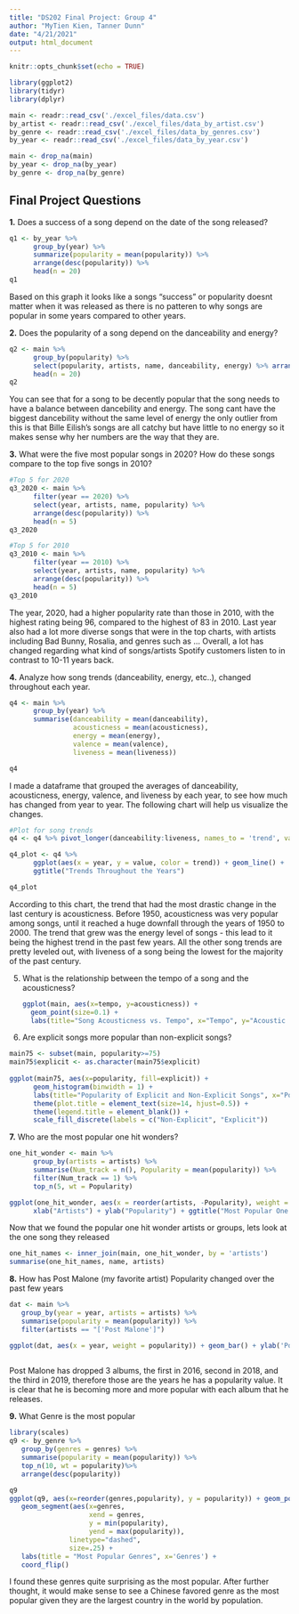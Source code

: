```yaml
---
title: "DS202 Final Project: Group 4"
author: "MyTien Kien, Tanner Dunn"
date: "4/21/2021"
output: html_document
---
```


```r
knitr::opts_chunk$set(echo = TRUE)
```

```r
library(ggplot2)
library(tidyr)
library(dplyr)

main <- readr::read_csv('./excel_files/data.csv')
by_artist <- readr::read_csv('./excel_files/data_by_artist.csv')
by_genre <- readr::read_csv('./excel_files/data_by_genres.csv')
by_year <- readr::read_csv('./excel_files/data_by_year.csv')

main <- drop_na(main)
by_year <- drop_na(by_year)
by_genre <- drop_na(by_genre)
```

## Final Project Questions

**1.** Does a success of a song depend on the date of the song released?
```r
q1 <- by_year %>% 
      group_by(year) %>%
      summarize(popularity = mean(popularity)) %>% 
      arrange(desc(popularity)) %>%
      head(n = 20)
q1
```

Based on this graph it looks like a songs "success" or popularity doesnt matter when it was released as there is no patteren to why songs are popular in some years compared to other years.


**2.** Does the popularity of a song depend on the danceability and energy?
```r
q2 <- main %>% 
      group_by(popularity) %>%
      select(popularity, artists, name, danceability, energy) %>% arrange(desc(popularity)) %>%
      head(n = 20)
q2
```

You can see that for a song to be decently popular that the song needs to have a balance between dancebility and energy. The song cant have the biggest dancebility without the same level of energy the only outlier from this is that Bille Eilish's songs are all catchy but have little to no energy so it makes sense why her numbers are the way that they are.


**3.** What were the five most popular songs in 2020? How do these songs compare to the top five songs in 2010?
```r
#Top 5 for 2020
q3_2020 <- main %>%
      filter(year == 2020) %>%
      select(year, artists, name, popularity) %>%
      arrange(desc(popularity)) %>%
      head(n = 5)
q3_2020

#Top 5 for 2010
q3_2010 <- main %>%
      filter(year == 2010) %>%
      select(year, artists, name, popularity) %>%
      arrange(desc(popularity)) %>%
      head(n = 5)
q3_2010
```

The year, 2020, had a higher popularity rate than those in 2010, with the highest rating being 96, compared to the highest of 83 in 2010. Last year also had a lot more diverse songs that were in the top charts, with artists including Bad Bunny, Rosalia, and genres such as ... Overall, a lot has changed regarding what kind of songs/artists Spotify customers listen to in contrast to 10-11 years back.


**4.** Analyze how song trends (danceability, energy, etc..), changed throughout each year.
```r
q4 <- main %>% 
      group_by(year) %>%
      summarise(danceability = mean(danceability),
                acousticness = mean(acousticness),
                energy = mean(energy),
                valence = mean(valence),
                liveness = mean(liveness))

q4
```

I made a dataframe that grouped the averages of danceability, acousticness, energy, valence, and liveness by each year, to see how much has changed from year to year. The following chart will help us visualize the changes.


```r
#Plot for song trends
q4 <- q4 %>% pivot_longer(danceability:liveness, names_to = 'trend', values_to = 'value')

q4_plot <- q4 %>% 
      ggplot(aes(x = year, y = value, color = trend)) + geom_line() + 
      ggtitle("Trends Throughout the Years")

q4_plot
```

According to this chart, the trend that had the most drastic change in the last century is acousticness. Before 1950, acousticness was very popular among songs, until it reached a huge downfall through the years of 1950 to 2000. The trend that grew was the energy level of songs - this lead to it being the highest trend in the past few years. All the other song trends are pretty leveled out, with liveness of a song being the lowest for the majority of the past century.


5. What is the relationship between the tempo of a song and the acousticness?

    ```r
ggplot(main, aes(x=tempo, y=acousticness)) + 
      geom_point(size=0.1) +
      labs(title="Song Acousticness vs. Tempo", x="Tempo", y="Acoustic Probability")
    ```
    
6. Are explicit songs more popular than non-explicit songs?

```r
main75 <- subset(main, popularity>=75)
main75$explicit <- as.character(main75$explicit)
    
ggplot(main75, aes(x=popularity, fill=explicit)) + 
      geom_histogram(binwidth = 1) +
      labs(title="Popularity of Explicit and Non-Explicit Songs", x="Popularity (between 75 and 100)", y="Count") +
      theme(plot.title = element_text(size=14, hjust=0.5)) +
      theme(legend.title = element_blank()) +
      scale_fill_discrete(labels = c("Non-Explicit", "Explicit"))
```


**7.** Who are the most popular one hit wonders?
```r
one_hit_wonder <- main %>% 
      group_by(artists = artists) %>%
      summarise(Num_track = n(), Popularity = mean(popularity)) %>%
      filter(Num_track == 1) %>%
      top_n(5, wt = Popularity)

ggplot(one_hit_wonder, aes(x = reorder(artists, -Popularity), weight = Popularity)) + geom_bar() + coord_cartesian(ylim=c(75,100)) +
      xlab("Artists") + ylab("Popularity") + ggtitle("Most Popular One Hit Wonders") + coord_flip()
```

Now that we found the popular one hit wonder artists or groups, lets look at the one song they released
```r
one_hit_names <- inner_join(main, one_hit_wonder, by = 'artists')
summarise(one_hit_names, name, artists)
```


**8.** How has Post Malone (my favorite artist) Popularity changed over the past few years
```r
dat <- main %>%
   group_by(year = year, artists = artists) %>%
   summarise(popularity = mean(popularity)) %>%
   filter(artists == "['Post Malone']")

ggplot(dat, aes(x = year, weight = popularity)) + geom_bar() + ylab('Popularity') + coord_cartesian(ylim=c(60, 80))
   
```

Post Malone has dropped 3 albums, the first in 2016, second in 2018, and the third in 2019, therefore those are the years he has a popularity value. It is clear that he is becoming more and more popular with each album that he releases. 


**9.** What Genre is the most popular
```r
library(scales)
q9 <- by_genre %>%
   group_by(genres = genres) %>%
   summarise(popularity = mean(popularity)) %>%
   top_n(10, wt = popularity)%>%
   arrange(desc(popularity))

q9
ggplot(q9, aes(x=reorder(genres,popularity), y = popularity)) + geom_point(col="blue", size =3) +
   geom_segment(aes(x=genres,
                    xend = genres,
                    y = min(popularity),
                    yend = max(popularity)),
               linetype="dashed",
               size=.25) + 
   labs(title = "Most Popular Genres", x='Genres') + 
   coord_flip()
```

I found these genres quite surprising as the most popular. After further thought, it would make sense to see a Chinese favored genre as the most popular given they are the largest country in the world by population.



